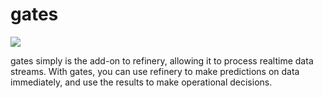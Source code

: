 # gates

![](http://localhost:3000/screenshot-gates.png)

gates simply is the add-on to refinery, allowing it to process realtime data streams. With gates, you can use refinery to make predictions on data immediately, and use the results to make operational decisions.

